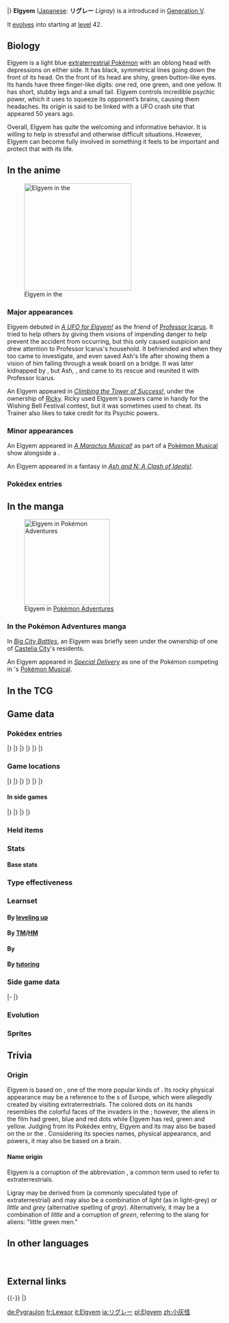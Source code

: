 {{PokémonPrevNext/Head|type=Psychic}}
{{PokémonPrevNext/Pokémon|type=Psychic|prevnum=604|prev=Eelektross|nextnum=606|next=Beheeyem}}
|}
{{Pokémon Infobox
|name=Elgyem
|jname=リグレー
|jtranslit=Rigurē
|tmname=Ligray
|category=Cerebral
|typebox=1
|type1=Psychic
|abilityn=d
|ability1=Telepathy
|ability2=Synchronize
|abilityd=Analytic
|ndex=605
|udex=111
|u2dex=188
|height-ftin=1'08"
|height-m=0.5
|weight-lbs=19.8
|weight-kg=9.0
|egggroupn=1
|egggroup1=Human-Like
|eggcycles=20
|expyield=67
|lv100exp=1,000,000
|evtotal=1
|evsa=1
|gendercode=127
|color=Blue
|catchrate=255
|body=06
|pokefordex=elgyem
|generation=5
|friendship=70
}}
'''Elgyem''' ([[List of Japanese Pokémon names|Japanese]]: '''リグレー''' ''Ligray'') is a {{type|Psychic}} {{OBP|Pokémon|species}} introduced in [[Generation V]].

It [[Evolution|evolves]] into {{p|Beheeyem}} starting at [[level]] 42.

==Biology==
Elgyem is a light blue [[extraterrestrial Pokémon]] with an oblong head with depressions on either side. It has black, symmetrical lines going down the front of its head. On the front of its head are shiny, green button-like eyes. Its hands have three finger-like digits: one red, one green, and one yellow. It has short, stubby legs and a small tail. Elgyem controls incredible psychic power, which it uses to squeeze its opponent’s brains, causing them headaches. Its origin is said to be linked with a UFO crash site that appeared 50 years ago.

Overall, Elgyem has quite the welcoming and informative behavior. It is willing to help in stressful and otherwise difficult situations. However, Elgyem can become fully involved in something it feels to be important and protect that with its life.

==In the anime==
[[File:Icarus Elgyem.png|250px|thumb|left|Elgyem in the {{pkmn|anime}}]]
===Major appearances===
Elgyem debuted in ''[[BW030|A UFO for Elgyem!]]'' as the friend of [[Professor Icarus]]. It tried to help others by giving them visions of impending danger to help prevent the accident from occurring, but this only caused suspicion and drew attention to Professor Icarus's household. It befriended {{Ash}} and {{ashfr}} when they too came to investigate, and even saved Ash's life after showing them a vision of him falling through a weak board on a bridge. It was later kidnapped by {{TRT}}, but Ash, {{an|Iris}}, and {{an|Cilan}} came to its rescue and reunited it with Professor Icarus.

An Elgyem appeared in ''[[BW069|Climbing the Tower of Success!]]'', under the ownership of [[Ricky]]. Ricky used Elgyem's {{m|Psychic}} powers came in handy for the Wishing Bell Festival contest, but it was sometimes used to cheat. Its Trainer also likes to take credit for its Psychic powers.

===Minor appearances===
An Elgyem appeared in ''[[BW053|A Maractus Musical!]]'' as part of a [[Pokémon Musical]] show alongside a {{p|Bouffalant}}.

An Elgyem appeared in a fantasy in ''[[BW120|Ash and N: A Clash of Ideals!]]''.

===Pokédex entries===
{{Animedexheader|Unova}}
{{Animedexbody|BW030|Elgyem|Ash's Pokédex|Elgyem, the Cerebral Pokémon. Nobody had ever seen an Elgyem before it made its sudden appearance in the desert.}}
{{Animedexbody|BW069|Elgyem|Ash's Pokédex|Elgyem, the Cerebral Pokémon. Elgyem was first discovered when it emerged from deep within the desert 50 years ago.}}
{{Animedexfooter/Pokémon|''Best Wishes''|Unova}}

==In the manga==
[[File:Elgyem Adventures.png|thumb|200px|Elgyem in [[Pokémon Adventures]]]]
===In the Pokémon Adventures manga===
In ''[[PS478|Big City Battles]]'', an Elgyem was briefly seen under the ownership of one of [[Castelia City]]'s residents. 

An Elgyem appeared in ''[[PS483|Special Delivery]]'' as one of the Pokémon competing in {{ci|Nimbasa}}'s [[Pokémon Musical]].

==In the TCG==
{{main|Elgyem (TCG)}}

==Game data==
===Pokédex entries===
{{Dex/Header|type=Psychic}}
{{Dex/NA|gen=V}}
{{Dex/Gen|gen=V}}
{{Dex/Entry1|v=Black|t=FFF|entry=It uses its strong psychic power to squeeze its opponent's brain, causing unendurable headaches.}}
{{Dex/Entry1|v=White|entry=This Pokémon had never been seen until it appeared from far in the desert 50 years ago.}}
{{Dex/Entry2|v=Black 2|v2=White 2|t=FFF|entry=Rumors of its origin are linked to a UFO crash site in the desert 50 years ago.}}
|}
|}
{{Dex/Gen|gen=VI}}
{{Dex/Entry1|v=X|t=FFF|entry=It uses its strong psychic power to squeeze its opponent's brain, causing unendurable headaches.}}
{{Dex/Entry1|v=Y|entry=Rumors of its origin are linked to a UFO crash site in the desert 50 years ago.}}
{{Dex/Entry1|v=Omega Ruby|t=fff|entry=It uses its strong psychic power to squeeze its opponent's brain, causing unendurable headaches.}}
{{Dex/Entry1|v=Alpha Sapphire|t=fff|entry=Rumors of its origin are linked to a UFO crash site in the desert 50 years ago.}}
|}
|}
{{Dex/Gen|gen=VII}}
{{Dex/Entry1|v=Ultra Sun|entry=It controls tremendous psychic power. Most reports of alien sightings are actually just people mistaking Elgyem for an alien.}}
{{Dex/Entry1|v=Ultra Moon|entry=This Pokémon is shrouded in mystery. It's said to have appeared from a UFO that fell from the sky about 50 years ago.}}
|}
|}
{{Dex/Footer}}

===Game locations===
{{Availability/Header|type=Psychic}}
{{Availability/NA|gen=V}}
{{Availability/Gen|gen=V}}
{{Availability/Entry2|v=Black|v2=White|t=fff|area=[[Celestial Tower]]}}
{{Availability/Entry2|v=Black 2|v2=White 2|t=fff|area=[[Celestial Tower]]}}
{{Availability/Entry1|v=Dream World|color={{dream color}}|area={{dwa|Spooky Manor}}{{tt|*|Only obtainable when using an account connected to Pokémon Black 2 or White 2}}}}
|}
|}
{{Availability/Gen|gen=VI}}
{{Availability/Entry2/None|v=X|v2=Y}}
{{Availability/Entry2|v=Omega Ruby|v2=Alpha Sapphire|t=fff|t2=fff|area={{rt|121|Hoenn}}, [[Mt. Pyre]] ({{DL|DexNav|hidden Pokémon}}{{tt|*|After capturing or defeating Groudon/Kyogre}})}}
|}
|}
{{Availability/Gen|gen=VII}}
{{Availability/Entry2/None|v=Sun|v2=Moon}}
{{Availability/Entry2|v=Ultra Sun|v2=Ultra Moon|area=[[Mount Hokulani]]}}
|}
|}
{{Availability/Footer}}

====In side games====
{{Availability/Header|type=Psychic}}
{{Availability/NA|gen=V}}
{{Availability/Gen|gen=V}}
{{Availability/Entry1|1|v=Rumble Blast|color={{fire color}}|area=Tower: [[Frozen Tundra]]}}
{{Availability/Entry1|1|v=Rumble U|color={{fire color}}|area=[[Melodious Woodland#A Lively Concert|Melodious Woodland: A Lively Concert]], [[Chill Battle#Unidentified Flying Objects|Chill Battle: Unidentified Flying Objects]]}}
|}
|}
{{Availability/Gen|gen=VI}}
{{Availability/Entry1|1|v=Battle Trozei|color={{defense color}}|area=[[Safari Jungle#Thursday Stage 3|Safari Jungle: Stage 3]]{{dotw|Th}}}}
{{Availability/Entry1|1|v=Shuffle|color={{beauty color}}|area=[[Marron Trail|Marron Trail: Stage 677]]<br>Event: [[Special Stages#Ninth release|''Pokémon Safari'']] <small>(Ninth release)</small>}}
{{Availability/Entry1|1|v=Rumble World|color={{fire color}}|area=[[Origin Hideaway#Super Gene Laboratorium|Origin Hideaway: Super Gene Laboratorium]] <small>(All Areas)</small>}}
|}
|}
{{Availability/Footer}}

===Held items===

===Stats===
====Base stats====
{{BaseStats
|type=Psychic
|HP=55
|Attack=55
|Defense=55
|SpAtk=85
|SpDef=55
|Speed=30}}

===Type effectiveness===
{{TypeEffectiveness
|type1=Psychic
|Normal=100
|Flying=100
|Fighting=50
|Ground=100
|Rock=100
|Bug=200
|Poison=100
|Ghost=200
|Steel=100
|Fire=100
|Grass=100
|Electric=100
|Psychic=50
|Water=100
|Ice=100
|Dragon=100
|Dark=200
|Fairy=100}}

===Learnset===
====By [[Level|leveling up]]====
{{learnlist/levelh/7|Elgyem|Psychic|Psychic|5}}
{{learnlist/level7|1|Confusion|Psychic|Special|50|100|25||'''}}
{{learnlist/level7|4|Growl|Normal|Status|&mdash;|100|40}}
{{learnlist/level7|8|Heal Block|Psychic|Status|&mdash;|100|15}}
{{learnlist/level7|11|Miracle Eye|Psychic|Status|&mdash;|&mdash;|40}}
{{learnlist/level7|15|Psybeam|Psychic|Special|65|100|20||'''}}
{{learnlist/level7|18|Headbutt|Normal|Physical|70|100|15}}
{{learnlist/level7|22|Hidden Power|Normal|Special|60|100|15}}
{{learnlist/level7|25|Imprison|Psychic|Status|&mdash;|&mdash;|10}}
{{learnlist/level7|29|Simple Beam|Normal|Status|&mdash;|100|15}}
{{learnlist/level7|32|Zen Headbutt|Psychic|Physical|80|90|15||'''}}
{{learnlist/level7|36|Psych Up|Normal|Status|&mdash;|&mdash;|10}}
{{learnlist/level7|39|Psychic|Psychic|Special|90|100|10||'''}}
{{learnlist/level7|43|Calm Mind|Psychic|Status|&mdash;|&mdash;|20}}
{{learnlist/level7|46|Recover|Normal|Status|&mdash;|&mdash;|10}}
{{learnlist/level7|50|Guard Split|Psychic|Status|&mdash;|&mdash;|10}}
{{learnlist/level7|50|Power Split|Psychic|Status|&mdash;|&mdash;|10}}
{{learnlist/level7|53|Synchronoise|Psychic|Special|120|100|10||'''}}
{{learnlist/level7|56|Wonder Room|Psychic|Status|&mdash;|&mdash;|10}}
{{learnlist/levelf/7|Elgyem|Psychic|Psychic|5}}

====By [[TM]]/[[HM]]====
{{learnlist/tmh/7|Elgyem|Psychic|Psychic|5}}
{{learnlist/tm7|TM03|Psyshock|Psychic|Special|80|100|10||'''}}
{{learnlist/tm7|TM04|Calm Mind|Psychic|Status|&mdash;|&mdash;|20}}
{{learnlist/tm7|TM06|Toxic|Poison|Status|&mdash;|90|10}}
{{learnlist/tm7|TM10|Hidden Power|Normal|Special|60|100|15}}
{{learnlist/tm7|TM16|Light Screen|Psychic|Status|&mdash;|&mdash;|30}}
{{learnlist/tm7|TM17|Protect|Normal|Status|&mdash;|&mdash;|10}}
{{learnlist/tm7|TM18|Rain Dance|Water|Status|&mdash;|&mdash;|5}}
{{learnlist/tm7|TM20|Safeguard|Normal|Status|&mdash;|&mdash;|25}}
{{learnlist/tm7|TM21|Frustration|Normal|Physical|&mdash;|100|20}}
{{learnlist/tm7|TM24|Thunderbolt|Electric|Special|90|100|15}}
{{learnlist/tm7|TM27|Return|Normal|Physical|&mdash;|100|20}}
{{learnlist/tm7|TM29|Psychic|Psychic|Special|90|100|10||'''}}
{{learnlist/tm7|TM30|Shadow Ball|Ghost|Special|80|100|15}}
{{learnlist/tm7|TM32|Double Team|Normal|Status|&mdash;|&mdash;|15}}
{{learnlist/tm7|TM33|Reflect|Psychic|Status|&mdash;|&mdash;|20}}
{{learnlist/tm7|TM39|Rock Tomb|Rock|Physical|60|95|15}}
{{learnlist/tm7|TM42|Facade|Normal|Physical|70|100|20}}
{{learnlist/tm7|TM44|Rest|Psychic|Status|&mdash;|&mdash;|10}}
{{learnlist/tm7|TM45|Attract|Normal|Status|&mdash;|100|15}}
{{learnlist/tm7|TM46|Thief|Dark|Physical|60|100|25}}
{{learnlist/tm7|TM48|Round|Normal|Special|60|100|15}}
{{learnlist/tm7|TM49|Echoed Voice|Normal|Special|40|100|15}}
{{learnlist/tm7|TM51|Steel Wing|Steel|Physical|70|90|25}}
{{learnlist/tm7|TM53|Energy Ball|Grass|Special|90|100|10}}
{{learnlist/tm7|TM57|Charge Beam|Electric|Special|50|90|10}}
{{learnlist/tm7|TM63|Embargo|Dark|Status|&mdash;|100|15}}
{{learnlist/tm7|TM73|Thunder Wave|Electric|Status|&mdash;|90|20}}
{{learnlist/tm7|TM77|Psych Up|Normal|Status|&mdash;|&mdash;|10}}
{{learnlist/tm7|TM80|Rock Slide|Rock|Physical|75|90|10}}
{{learnlist/tm7|TM85|Dream Eater|Psychic|Special|100|100|15||'''}}
{{learnlist/tm7|TM87|Swagger|Normal|Status|&mdash;|85|15}}
{{learnlist/tm7|TM88|Sleep Talk|Normal|Status|&mdash;|&mdash;|10}}
{{learnlist/tm7|TM90|Substitute|Normal|Status|&mdash;|&mdash;|10}}
{{learnlist/tm7|TM92|Trick Room|Psychic|Status|&mdash;|&mdash;|5}}
{{learnlist/tm7|TM97|Dark Pulse|Dark|Special|80|100|15}}
{{learnlist/tm7|TM100|Confide|Normal|Status|&mdash;|&mdash;|20}}
{{learnlist/tmf/7|Elgyem|Psychic|Psychic|5}}

====By {{pkmn|breeding}}====
{{learnlist/breedh/7|Elgyem|Psychic|Psychic|5}}
{{learnlist/breed7|{{MSP|064|Kadabra}}{{MSP|065|Alakazam}}|Ally Switch|Psychic|Status|&mdash;|&mdash;|15}}
{{learnlist/breed7|{{MSP|302|Sableye}}{{MSP|453|Croagunk}}{{MSP|454|Toxicroak}}|Astonish|Ghost|Physical|30|100|15}}
{{learnlist/breed7|{{MSP|122|Mr. Mime}}|Barrier|Psychic|Status|&mdash;|&mdash;|20}}
{{learnlist/breed7|{{MSP|427|Buneary}}|Cosmic Power|Psychic|Status|&mdash;|&mdash;|20|*}}
{{learnlist/breed7|{{MSP|064|Kadabra}}{{MSP|065|Alakazam}}{{MSP|096|Drowzee}}{{MSP|097|Hypno}}|Disable|Normal|Status|&mdash;|100|20}}
{{learnlist/breed7|{{MSP|122|Mr. Mime}}|Guard Swap|Psychic|Status|&mdash;|&mdash;|10}}
{{learnlist/breed7|{{MSP|096|Drowzee}}{{MSP|097|Hypno}}{{MSP|390|Chimchar}}{{MSP|453|Croagunk}}{{MSP|454|Toxicroak}}|Nasty Plot|Dark|Status|&mdash;|&mdash;|20}}
{{learnlist/breed7|{{MSP|122|Mr. Mime}}|Power Swap|Psychic|Status|&mdash;|&mdash;|10}}
{{learnlist/breed7|{{MSP|063|Abra}}{{MSP|064|Kadabra}}{{MSP|065|Alakazam}}{{MSP|096|Drowzee}}{{MSP|097|Hypno}}{{MSP|122|Mr. Mime}}<br>{{MSP|327|Spinda}}{{MSP|574|Gothita}}{{MSP|575|Gothorita}}{{MSP|576|Gothitelle}}{{MSP|605|Elgyem}}{{MSP|606|Beheeyem}}|Skill Swap|Psychic|Status|&mdash;|&mdash;|10|‡}}
{{learnlist/breed7|{{MSP|063|Abra}}{{MSP|064|Kadabra}}{{MSP|065|Alakazam}}|Teleport|Psychic|Status|&mdash;|&mdash;|20}}
{{learnlist/breedf/7|Elgyem|Psychic|Psychic|5}}

====By [[Move Tutor|tutoring]]====
{{learnlist/tutorh/7|Elgyem|Psychic|Psychic|5}}
{{learnlist/tutor7|After You|Normal|Status|—|—|15|||no|yes}}
{{learnlist/tutor7|Ally Switch|Psychic|Status|—|—|15|||no|yes}}
{{learnlist/tutor7|Gravity|Psychic|Status|—|—|5|||no|yes}}
{{learnlist/tutor7|Magic Coat|Psychic|Status|—|—|15|||no|yes}}
{{learnlist/tutor7|Pain Split|Normal|Status|—|—|20|||no|yes}}
{{learnlist/tutor7|Recycle|Normal|Status|—|—|10|||no|yes}}
{{learnlist/tutor7|Role Play|Psychic|Status|—|—|10|||no|yes}}
{{learnlist/tutor7|Shock Wave|Electric|Special|60|—|20|||no|yes}}
{{learnlist/tutor7|Signal Beam|Bug|Special|75|100|15|||no|yes}}
{{learnlist/tutor7|Skill Swap|Psychic|Status|—|—|10|||no|yes}}
{{learnlist/tutor7|Snatch|Dark|Status|—|—|10|||no|yes}}
{{learnlist/tutor7|Snore|Normal|Special|50|100|15|||no|yes}}
{{learnlist/tutor7|Telekinesis|Psychic|Status|—|—|15|||no|yes}}
{{learnlist/tutor7|Trick|Psychic|Status|—|100|10|||no|yes}}
{{learnlist/tutor7|Uproar|Normal|Special|90|100|10|||no|yes}}
{{learnlist/tutor7|Wonder Room|Psychic|Status|—|—|10|||no|yes}}
{{learnlist/tutor7|Zen Headbutt|Psychic|Physical|80|90|15||'''|no|yes}}
{{learnlist/tutorf/7|Elgyem|Psychic|Psychic|5}}

===Side game data===
{{Spindata/Head|type=Psychic}}
{{Spindata/RumbleBlast|col=6|type=Psychic
|att=2
|def=2
|speed=3
}}
|-
{{Spindata/Battle Trozei|col=3|type=Psychic|ndex=605
|power=1
}}
{{Spindata/Shuffle|col=3|type=Psychic|ndex=605|num=572
|min=50
|max=120
|raisemaxlevel=15
|skill=Block Smash
|skilldesc=Clears one unbreakable-block disruption without fail.
|swapper=Paralysis Combo
}}
|}

===Evolution===
{{evobox-2
|type1=Psychic
|no1=605
|name1=Elgyem
|type1-1=Psychic
|evo1={{bag|Rare Candy}}<br>{{color2|000|Level|Level 42}}
|no2=606
|name2=Beheeyem
|type1-2=Psychic}}

===Sprites===
{{Spritebox/Header|type=Psychic}}
{{Spritebox/NA|gen=V}}
{{Spritebox/5|ndex=605}}
{{Spritebox/6|ndex=605}}
{{Spritebox/7|ndex=605}}
{{Spritebox/Footer|605|Elgyem}}

==Trivia==
===Origin===
Elgyem is based on {{wp|Grey alien|greys}}, one of the more popular kinds of {{wp|extraterrestrial life|alien}}. Its rocky physical appearance may be a reference to the {{wp|stone circle}}s of Europe, which were allegedly created by visiting extraterrestrials. The colored dots on its hands resembles the colorful faces of the invaders in the {{wp|The War of the Worlds (1953 film)|1953 ''War of the Worlds'' film}}; however, the aliens in the film had green, blue and red dots while Elgyem has red, green and yellow. Judging from its Pokédex entry, Elgyem and its {{p|Beheeyem|evolution}} may also be based on the {{wp|Area 51}} {{wp|Area 51#UFO and other conspiracy theories concerning Area 51|alien conspiracies}} or the {{wp|Roswell UFO incident|Roswell incident}}. Considering its species names, physical appearance, and powers, it may also be based on a brain.

====Name origin====
Elgyem is a corruption of the abbreviation ''{{wp|Little green men|LGM}}'', a common term used to refer to extraterrestrials.

Ligray may be derived from ''{{wp|Grey alien|greys}}'' (a commonly speculated type of extraterrestrial) and may also be a combination of ''light'' (as in light-grey) or ''little'' and ''grey'' (alternative spelling of ''gray''). Alternatively, it may be a combination of ''little'' and a corruption of ''green'', referring to the slang for aliens: "little green men."

==In other languages==
{{Other languages|type=Psychic|type2=Psychic
|ja=リグレー ''Ligray''|jameaning=From ''{{wp|Grey alien|greys}}''; possibly also a contraction of {{tt|リットルグリーンマン|Little Green Man}}
|fr=Lewsor|frmeaning=A reversed corruption of ''{{wp|Roswell UFO incident|Roswell}}''
|es=Elgyem|esmeaning=Same as English name
|de=Pygraulon|demeaning=From ''{{tt|Pygmäe|pygmy}}'', ''{{tt|grau|gray}}'', and ''encephalon''
|it=Elgyem|itmeaning=Same as English name
|ko=리그레 ''Ligray''|komeaning=Transliteration of Japanese name
|zh_cmn=小灰怪 ''Xiǎo​huī​guài​''|zh_cmnmeaning=Literally "Little grey freak". Possibly a reference to {{wp|Greys|{{tt|小灰人 ''xiǎohuīrén''|Greys}}}}
|ru=Элгием ''Elgiem''|rumeaning=Transcription of English name
|sr=Eldžijem|srmeaning=From English name
}}
<br clear="left">
<!--
==Notes==
<references />-->

==External links==

{{-}}
{{PokémonPrevNext/Head|type=Psychic}}
{{PokémonPrevNext/Pokémon|type=Psychic|prevnum=604|prev=Eelektross|nextnum=606|next=Beheeyem}}
|}
{{Project Pokédex notice}}

[[de:Pygraulon]]
[[fr:Lewsor]]
[[it:Elgyem]]
[[ja:リグレー]]
[[pl:Elgyem]]
[[zh:小灰怪]]
